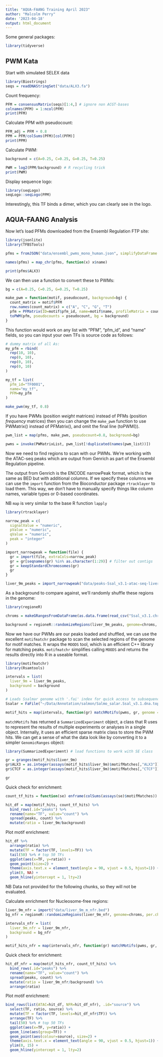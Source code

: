 ```yaml
---
title: "AQUA-FAANG Training April 2023"
author: "Malcolm Perry"
date: '2023-04-18'
output: html_document
---
```


Some general packages:

```r
library(tidyverse)
```

## PWM Kata

Start with simulated SELEX data

```r
library(Biostrings)
seqs = readDNAStringSet("data/ALX3.fa")
```

Count frequency:

```r
PFM = consensusMatrix(seqs)[1:4,] # ignore non ACGT-bases
colnames(PFM) = 1:ncol(PFM)
print(PFM)
```

Calculate PPM with pseudocount:

```r
PFM_adj = PFM + 0.8
PPM = PFM/colSums(PFM)[col(PFM)]
print(PPM)
```

Calculate PWM:

```r
background = c(A=0.25, C=0.25, G=0.25, T=0.25)

PWM = log2(PPM/background) # R recycling trick
print(PWM)
```

Display sequence logo:

```r
library(seqLogo)
seqLogo::seqLogo(PPM)
```

Interestingly, this TF binds a dimer, which you can clearly see in the logo.

## AQUA-FAANG Analysis

Now let's load PFMs downloaded from the Ensembl Regulation FTP site:

```r
library(jsonlite)
library(TFBSTools)

pfms = fromJSON("data/ensembl_pwms_mono_human.json", simplifyDataFrame = F)

names(pfms) = map_chr(pfms, function(x) x$name)

print(pfms$ALX3)
```

We can then use a function to convert these to PWMs:

```r
bg = c(A=0.25, C=0.25, G=0.25, T=0.25)

make_pwm = function(motif, pseudocount, background=bg) {
  count_matrix = motif$PFM
  row.names(count_matrix) = c("A", "C", "G", "T")
  pfm = PFMatrix(ID=motif$pfm_id, name=motif$name, profileMatrix = count_matrix)
  toPWM(pfm, pseudocounts = pseudocount, bg = background)
}
```

This function would work on any list with "PFM", "pfm_id", and "name" fields, so you can input your own TFs is source code as follows:

```r
# dummy matrix of all As:
my_pfm = rbind(
  rep(10, 10),
  rep(0, 10),
  rep(0, 10),
  rep(0, 10)
)

my_tf = list(
  pfm_id="TF0001",
  name="my_tf",
  PFM=my_pfm
)

make_pwm(my_tf, 0.8)
```

If you have PWMs (position *weight* matrices) instead of PFMs (position *frequency* matrices) then you can change the `make_pwm` function to use PWMatrix() instead of PFMatrix(), and omit the final line (toPWM()).

```r
pwm_list = map(pfms, make_pwm, pseudocount=0.8, background=bg)

pwms = invoke(PWMatrixList, pwm_list[!duplicated(names(pwm_list))])
```

Now we need to find regions to scan with our PWMs. We're working with the ATAC-seq peaks
which are output from Genrich as part of the Ensembl Regulation pipeline.

The output from Genrich is the ENCODE narrowPeak format, which is the same as BED but with additional 
columns. If we specify these columns we can use the `import` function from the Bioconductor package
`rtracklayer` to load them. This way, we don't have to manually specify things like column names,
variable types or 0-based coordinates.

NB `map` is very similar to the base R function `lapply`

```r
library(rtracklayer)

narrow_peak = c(
  signalValue = "numeric",
  pValue = "numeric",
  qValue = "numeric",
  peak = "integer"
)

import_narrowpeak = function(file) {
  gr = import(file, extraCols=narrow_peak)
  gr = gr[seqnames(gr) %in% as.character(1:29)] # filter out contigs
  gr = keepStandardChromosomes(gr)
  gr
}

liver_9m_peaks = import_narrowpeak("data/peaks-Ssal_v3.1-atac-seq-liver-m-9-m.bed")

```

As a background to compare against, we'll randomly shuffle these regions in the genome:

```r
library(regioneR)

chroms = makeGRangesFromDataFrame(as.data.frame(read_csv("Ssal_v3.1.chroms")))

background = regioneR::randomizeRegions(liver_9m_peaks, genome=chroms, per.chromosome = TRUE)
```


Now we have our PWMs are our peaks loaded and shuffled, we can use the excellent `motifmatchr` package
to scan the selected regions of the genome for motif matches. It wraps the `MOODS` tool, which is an
efficient C++ library for matching peaks. `motifmatchr` simplifies calling `MOODS` and returns the
results directly into R in a useable format.

```r
library(motifmatchr)
library(Rsamtools)

intervals = list(
  liver_9m = liver_9m_peaks,
  background = background
)

# Loads Ssalmar genome with '.fai' index for quick access to subsequences
Ssalar = FaFile("~/Data/Annotation/salmon/Salmo_salar.Ssal_v3.1.dna.toplevel.fa")

motif_hits = map(intervals, function(gr) matchMotifs(pwms, gr, genome = Ssalar))
```

`matchMotifs` has returned a `SummarizedExperiment` object, a class that R uses to represent the
results of multiple experiments or analyses in a single object. Internally, it uses an efficient sparse
matrix class to store the PWM hits. We can get a sense of what the data look like by converting it
to a simpler `GenomicRanges` object:

```r
library(SummarizedExperiment) # load functions to work with SE class

gr = granges(motif_hits$liver_9m)
gr$ALX3 = as.integer(assays(motif_hits$liver_9m)$motifMatches[,"ALX3"])
gr$CTCF = as.integer(assays(motif_hits$liver_9m)$motifMatches[,"CTCF"])

gr
```

Quick check for enrichment:

```r
count_tf_hits = function(se) enframe(colSums(assays(se)$motifMatches))

hit_df = map(motif_hits, count_tf_hits) %>%
  bind_rows(.id="peaks") %>%
  rename(name="TF", value="count") %>%
  spread(peaks, count) %>%
  mutate(ratio = liver_9m/background)
```

Plot motif enrichment:

```r
hit_df %>%
  arrange(ratio) %>%
  mutate(TF = factor(TF, levels=TF)) %>%
  tail(50) %>% # top 50 TFs
  ggplot(aes(x=TF, y=ratio)) +
  geom_point(size=2) +
  theme(axis.text.x = element_text(angle = 90, vjust = 0.5, hjust=1)) +
  ylim(0, NA) +
  geom_hline(yintercept = 1, lty=2)
```

NB Data not provided for the following chunks, so they will not be evaluated.

Calculate enrichment for Nucleosome-free regions:

```r
liver_9m_nfr = import("data/liver_9m_m_nfr.bed")
bg_nfr = regioneR::randomizeRegions(liver_9m_nfr, genome=chroms, per.chromosome = TRUE)

intervals_nfr = list(
  liver_9m_nfr = liver_9m_nfr,
  background = bg_nfr
)

motif_hits_nfr = map(intervals_nfr, function(gr) matchMotifs(pwms, gr, genome = Ssalar))
```

Quick check for enrichment:

```r
hit_df_nfr = map(motif_hits_nfr, count_tf_hits) %>%
  bind_rows(.id="peaks") %>%
  rename(name="TF", value="count") %>%
  spread(peaks, count) %>%
  mutate(ratio = liver_9m_nfr/background) %>%
  arrange(ratio)
```

Plot motif enrichment:

```r
bind_rows(list(ATAC=hit_df, NFR=hit_df_nfr), .id="source") %>%
  select(TF, ratio, source) %>%
  mutate(TF = factor(TF, levels=hit_df_nfr$TF)) %>%
  arrange(TF) %>%
  tail(50) %>% # top 50 TFs
  ggplot(aes(x=TF, y=ratio)) +
  geom_line(aes(group=TF)) +
  geom_point(aes(colour=source), size=2) +
  theme(axis.text.x = element_text(angle = 90, vjust = 0.5, hjust=1)) +
  ylim(0, 15) +
  geom_hline(yintercept = 1, lty=2)
```